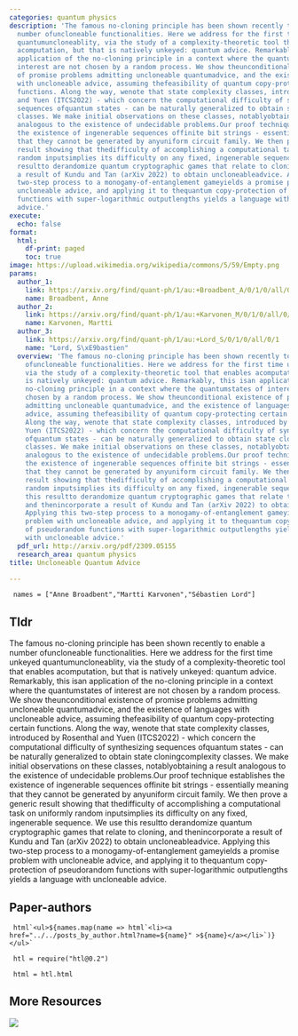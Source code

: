 ```yaml
---
categories: quantum physics
description: 'The famous no-cloning principle has been shown recently to enable a
  number ofuncloneable functionalities. Here we address for the first time unkeyed
  quantumuncloneablity, via the study of a complexity-theoretic tool that enables
  acomputation, but that is natively unkeyed: quantum advice. Remarkably, this isan
  application of the no-cloning principle in a context where the quantumstates of
  interest are not chosen by a random process. We show theunconditional existence
  of promise problems admitting uncloneable quantumadvice, and the existence of languages
  with uncloneable advice, assuming thefeasibility of quantum copy-protecting certain
  functions. Along the way, wenote that state complexity classes, introduced by Rosenthal
  and Yuen (ITCS2022) - which concern the computational difficulty of synthesizing
  sequences ofquantum states - can be naturally generalized to obtain state cloningcomplexity
  classes. We make initial observations on these classes, notablyobtaining a result
  analogous to the existence of undecidable problems.Our proof technique establishes
  the existence of ingenerable sequences offinite bit strings - essentially meaning
  that they cannot be generated by anyuniform circuit family. We then prove a generic
  result showing that thedifficulty of accomplishing a computational task on uniformly
  random inputsimplies its difficulty on any fixed, ingenerable sequence. We use this
  resultto derandomize quantum cryptographic games that relate to cloning, and thenincorporate
  a result of Kundu and Tan (arXiv 2022) to obtain uncloneableadvice. Applying this
  two-step process to a monogamy-of-entanglement gameyields a promise problem with
  uncloneable advice, and applying it to thequantum copy-protection of pseudorandom
  functions with super-logarithmic outputlengths yields a language with uncloneable
  advice.'
execute:
  echo: false
format:
  html:
    df-print: paged
    toc: true
image: https://upload.wikimedia.org/wikipedia/commons/5/59/Empty.png
params:
  author_1:
    link: https://arxiv.org/find/quant-ph/1/au:+Broadbent_A/0/1/0/all/0/1
    name: Broadbent, Anne
  author_2:
    link: https://arxiv.org/find/quant-ph/1/au:+Karvonen_M/0/1/0/all/0/1
    name: Karvonen, Martti
  author_3:
    link: https://arxiv.org/find/quant-ph/1/au:+Lord_S/0/1/0/all/0/1
    name: "Lord, S\xE9bastien"
  overview: 'The famous no-cloning principle has been shown recently to enable a number
    ofuncloneable functionalities. Here we address for the first time unkeyed quantumuncloneablity,
    via the study of a complexity-theoretic tool that enables acomputation, but that
    is natively unkeyed: quantum advice. Remarkably, this isan application of the
    no-cloning principle in a context where the quantumstates of interest are not
    chosen by a random process. We show theunconditional existence of promise problems
    admitting uncloneable quantumadvice, and the existence of languages with uncloneable
    advice, assuming thefeasibility of quantum copy-protecting certain functions.
    Along the way, wenote that state complexity classes, introduced by Rosenthal and
    Yuen (ITCS2022) - which concern the computational difficulty of synthesizing sequences
    ofquantum states - can be naturally generalized to obtain state cloningcomplexity
    classes. We make initial observations on these classes, notablyobtaining a result
    analogous to the existence of undecidable problems.Our proof technique establishes
    the existence of ingenerable sequences offinite bit strings - essentially meaning
    that they cannot be generated by anyuniform circuit family. We then prove a generic
    result showing that thedifficulty of accomplishing a computational task on uniformly
    random inputsimplies its difficulty on any fixed, ingenerable sequence. We use
    this resultto derandomize quantum cryptographic games that relate to cloning,
    and thenincorporate a result of Kundu and Tan (arXiv 2022) to obtain uncloneableadvice.
    Applying this two-step process to a monogamy-of-entanglement gameyields a promise
    problem with uncloneable advice, and applying it to thequantum copy-protection
    of pseudorandom functions with super-logarithmic outputlengths yields a language
    with uncloneable advice.'
  pdf_url: http://arxiv.org/pdf/2309.05155
  research_area: quantum physics
title: Uncloneable Quantum Advice

---
```

```ojs

 names = ["Anne Broadbent","Martti Karvonen","Sébastien Lord"] 

``` 

## Tldr 
The famous no-cloning principle has been shown recently to enable a number ofuncloneable functionalities. Here we address for the first time unkeyed quantumuncloneablity, via the study of a complexity-theoretic tool that enables acomputation, but that is natively unkeyed: quantum advice. Remarkably, this isan application of the no-cloning principle in a context where the quantumstates of interest are not chosen by a random process. We show theunconditional existence of promise problems admitting uncloneable quantumadvice, and the existence of languages with uncloneable advice, assuming thefeasibility of quantum copy-protecting certain functions. Along the way, wenote that state complexity classes, introduced by Rosenthal and Yuen (ITCS2022) - which concern the computational difficulty of synthesizing sequences ofquantum states - can be naturally generalized to obtain state cloningcomplexity classes. We make initial observations on these classes, notablyobtaining a result analogous to the existence of undecidable problems.Our proof technique establishes the existence of ingenerable sequences offinite bit strings - essentially meaning that they cannot be generated by anyuniform circuit family. We then prove a generic result showing that thedifficulty of accomplishing a computational task on uniformly random inputsimplies its difficulty on any fixed, ingenerable sequence. We use this resultto derandomize quantum cryptographic games that relate to cloning, and thenincorporate a result of Kundu and Tan (arXiv 2022) to obtain uncloneableadvice. Applying this two-step process to a monogamy-of-entanglement gameyields a promise problem with uncloneable advice, and applying it to thequantum copy-protection of pseudorandom functions with super-logarithmic outputlengths yields a language with uncloneable advice.

## Paper-authors

```ojs

 html`<ul>${names.map(name => html`<li><a href="../../posts_by_author.html?name=${name}" >${name}</a></li>`)}</ul>` 

``` 

```ojs

 htl = require("htl@0.2") 

``` 

```ojs

 html = htl.html 

``` 

## More Resources
[![](https://img.shields.io/badge/PDF-green?style=flat)]({{< meta params.pdf_url >}})
